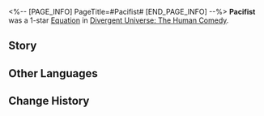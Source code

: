 <%-- [PAGE_INFO]
PageTitle=#Pacifist#
[END_PAGE_INFO] --%>
{{Removed|Equation}}
{{Equation Infobox
|period   = The Human Comedy
|rarity   = 1
|path1    = The Hunt*3
|path2    = Abundance*2
|effect   = When a character's turn begins, every stack of {{Trait|Critical Boost}} they have will restore their HP equal to {{Color|h|5%}} of their Max HP, and restore HP to teammates equal to {{Color|h|2%}} of their respective Max HP.
|mentions = Kolchis
}}
'''Pacifist''' was a 1-star [[Divergent Universe: The Human Comedy/Equatoins|Equation]] in [[Divergent Universe: The Human Comedy]].

==Story==
{{Description|The Karmite army ants, the silicon-eating flowers, and the ever-present Kolchis &mdash; the Hyper-distant Delivery technique not only facilitates large-scale trading of goods but also the migration of countless species. They hide in cargo crates and the sleeves or even the stomachs of the guests, slipping past quarantine checks unnoticed. As a result, clusters of fungi engulf the stars, and the spreading red tide leaves the ocean suffocating.<br /><br />You move between different nodes, following their traces, and racking your brain for ways to eliminate the creatures that do not belong here. The parasitic wild bees infest the ants, and the poisonous rain burns the surface of the flowers &mdash; different situations call for different actions. While it is not too late to salvage the situation, you need to act decisively to nip the problem in the bud and restore peace to the stars.}}
<!--
==Gameplay Notes==
* 
-->
==Other Languages==
{{Other Languages
|en   = Pacifist
|zhs  = 和平主义者
|zht  = 和平主義者
|ja   = {{Rubi|平和主義者|へいわしゅぎしゃ}}
|ko   = 평화주의자
|es   = Pacifista
|fr   = Pacifiste
|ru   = Пацифист
|th   = ผู้แสวงหาสันติภาพ
|vi   = Người Theo Chủ Nghĩa Hòa Bình
|de   = Pazifist
|id   = Pacifist
|pt   = Pacifista
}}

==Change History==
{{Change History|2.3}}